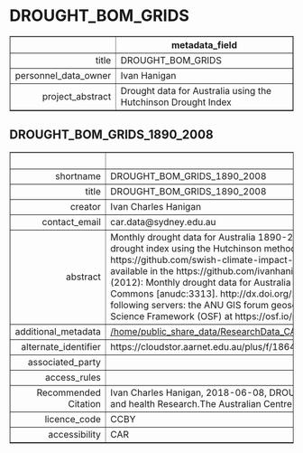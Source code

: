 DROUGHT_BOM_GRIDS
===
<!-- html table generated in R 3.6.0 by xtable 1.8-4 package -->
<!-- Fri May 22 19:14:55 2020 -->
<table border=1>
<tr> <th>  </th> <th> metadata_field </th>  </tr>
  <tr> <td align="right"> title </td> <td> DROUGHT_BOM_GRIDS </td> </tr>
  <tr> <td align="right"> personnel_data_owner </td> <td> Ivan Hanigan </td> </tr>
  <tr> <td align="right"> project_abstract </td> <td> Drought data for Australia using the Hutchinson Drought Index </td> </tr>
   </table>



DROUGHT_BOM_GRIDS_1890_2008
---
<!-- html table generated in R 3.6.0 by xtable 1.8-4 package -->
<!-- Fri May 22 19:14:55 2020 -->
<table border=1>
<tr> <th>  </th> <th> metadata_field </th>  </tr>
  <tr> <td align="right"> shortname </td> <td> DROUGHT_BOM_GRIDS_1890_2008 </td> </tr>
  <tr> <td align="right"> title </td> <td> DROUGHT_BOM_GRIDS_1890_2008 </td> </tr>
  <tr> <td align="right"> creator </td> <td> Ivan Charles Hanigan </td> </tr>
  <tr> <td align="right"> contact_email </td> <td> car.data@sydney.edu.au </td> </tr>
  <tr> <td align="right"> abstract </td> <td> Monthly drought data for Australia 1890-2008 using the Hutchinson Drought Index. | The algorithm used to calculate the drought index using the Hutchinson method implemented as SQL and PostGIS is stored in the Github repository at https://github.com/swish-climate-impact-assessment/DROUGHT-BOM-GRIDS. (A new version implemented in R code is available in the https://github.com/ivanhanigan/HutchinsonDroughtIndex package).  |  | These are published as Hanigan, Ivan (2012): Monthly drought data for Australia 1890-2008 using the Hutchinson Drought Index. Australian National University Data Commons [anudc:3313]. http://dx.doi.org/10.4225/13/50BBFD7E6727A  |  | This dataset is available to download from the following servers: the ANU GIS forum geoserver http://gislibrary-geo.anu.edu.au:8081/dashboard and also published on Open Science Framework (OSF) at https://osf.io/np5xd/.  </td> </tr>
  <tr> <td align="right"> additional_metadata </td> <td> <a href = "/home/public_share_data/ResearchData_CAR/Environment_General/DROUGHT_BOM_GRIDS/DROUGHT_BOM_GRIDS_1890_2008" target = "_blank">/home/public_share_data/ResearchData_CAR/Environment_General/DROUGHT_BOM_GRIDS/DROUGHT_BOM_GRIDS_1890_2008</a> </td> </tr>
  <tr> <td align="right"> alternate_identifier </td> <td> https://cloudstor.aarnet.edu.au/plus/f/1864605413 </td> </tr>
  <tr> <td align="right"> associated_party </td> <td>  </td> </tr>
  <tr> <td align="right"> access_rules </td> <td>  </td> </tr>
  <tr> <td align="right"> Recommended Citation </td> <td> Ivan Charles Hanigan, 2018-06-08, DROUGHT_BOM_GRIDS_1890_2008, Data retrieved from Centre for Air pollution, energy and health Research.The Australian Centre for Air pollution, energy and health Research (CAR). </td> </tr>
  <tr> <td align="right"> licence_code </td> <td> CCBY </td> </tr>
  <tr> <td align="right"> accessibility </td> <td> CAR </td> </tr>
   </table>


